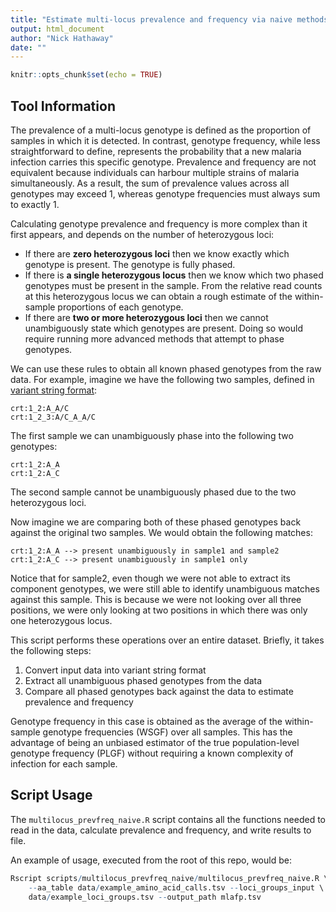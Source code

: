 ```yaml
---
title: "Estimate multi-locus prevalence and frequency via naive methods"
output: html_document
author: "Nick Hathaway"
date: ""
---
```


```r
knitr::opts_chunk$set(echo = TRUE)
```

## Tool Information

The prevalence of a multi-locus genotype is defined as the proportion of samples
in which it is detected. In contrast, genotype frequency, while less
straightforward to define, represents the probability that a new malaria
infection carries this specific genotype. Prevalence and frequency are not
equivalent because individuals can harbour multiple strains of malaria
simultaneously. As a result, the sum of prevalence values across all genotypes
may exceed 1, whereas genotype frequencies must always sum to exactly 1.

Calculating genotype prevalence and frequency is more complex than it first
appears, and depends on the number of heterozygous loci:

- If there are **zero heterozygous loci** then we know exactly which genotype is present.
  The genotype is fully phased.
- If there is **a single heterozygous locus** then we know which two phased genotypes must
  be present in the sample. From the relative read counts at this heterozygous locus we can obtain a
  rough estimate of the within-sample proportions of each genotype.
- If there are **two or more heterozygous loci** then we cannot unambiguously state which genotypes
  are present. Doing so would require running more advanced methods that attempt to phase genotypes.

We can use these rules to obtain all known phased genotypes from the raw data.
For example, imagine we have the following two samples, defined in
[variant string format](https://github.com/mrc-ide/variantstring):

```
crt:1_2:A_A/C
crt:1_2_3:A/C_A_A/C
```

The first sample we can unambiguously phase into the following two genotypes:

```
crt:1_2:A_A
crt:1_2:A_C
```

The second sample cannot be unambiguously phased due to the two heterozygous loci.

Now imagine we are comparing both of these phased genotypes back against the
original two samples. We would obtain the following matches:

```
crt:1_2:A_A --> present unambiguously in sample1 and sample2
crt:1_2:A_C --> present unambiguously in sample1 only
```

Notice that for sample2, even though we were not able to extract its component
genotypes, we were still able to identify unambiguous matches against this
sample. This is because we were not looking over all three positions, we were
only looking at two positions in which there was only one heterozygous locus.

This script performs these operations over an entire dataset. Briefly, it takes
the following steps:

1. Convert input data into variant string format
2. Extract all unambiguous phased genotypes from the data
3. Compare all phased genotypes back against the data to estimate prevalence and frequency

Genotype frequency in this case is obtained as the average of the within-sample
genotype frequencies (WSGF) over all samples. This has the advantage of being an
unbiased estimator of the true population-level genotype frequency (PLGF)
without requiring a known complexity of infection for each sample.


## Script Usage

The `multilocus_prevfreq_naive.R` script contains all the functions needed to
read in the data, calculate prevalence and frequency, and write results to file.

An example of usage, executed from the root of this repo, would be:

```r
Rscript scripts/multilocus_prevfreq_naive/multilocus_prevfreq_naive.R \
    --aa_table data/example_amino_acid_calls.tsv --loci_groups_input \
    data/example_loci_groups.tsv --output_path mlafp.tsv
```